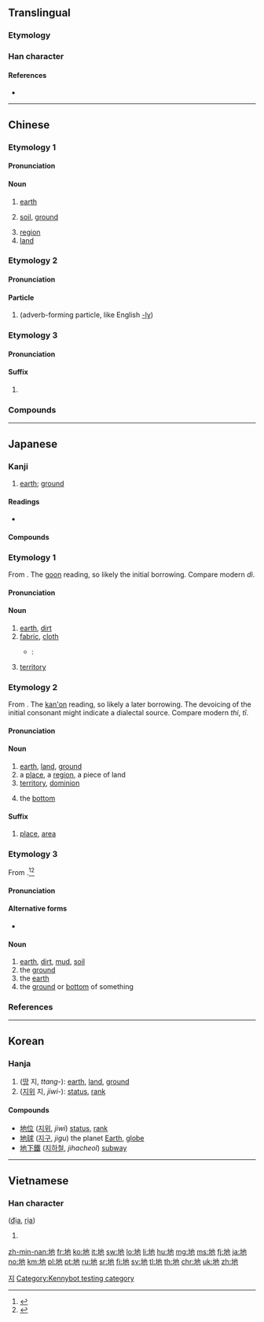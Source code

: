 ==Translingual==
{{stroke order|type=animate}}

===Etymology===
{{Han compound|土|也|c1=s|c2=p|t1=earth|ls=psc}}

===Han character===
{{Han char|rn=32|rad=土|as=03|sn=6|four=44112|canj=GPD|ids=⿰土也}}

====References====
* {{Han ref|kx=0224.060|dkj=04890|dj=0456.080|hdz=10420.120|uh=5730|ud=22320|bh=A661|bd=42593}}

----

==Chinese==
{{zh-forms}}

===Etymology 1===
{{rfe|zh}}

====Pronunciation====
{{zh-pron
|m=dì
|c=dei6,deng6
|h=pfs=thi
|md=dê
|mn=tè/tē/tōe/tī
|mn_note=tè - vernacular; tē/tōe - literary (tē - Yilan, Tainan, Kaohsiung; terē - Sanxia); tī - literary
|w=3di
|mc=y
|oc=y
|ma=y
|cat=n}}

====Noun====
{{zh-noun}}

# {{lb|zh|Beginning Mandarin}} [[earth]]
# {{lb|zh|Beginning Mandarin}} [[soil]], [[ground]]
#: {{zh-x|這 匹 馬 倒 在 '''地''' 上，不 住 地{de} 蹬達。|The horse collapsed on the floor, but carried on kicking.}}
# [[region]]
# [[land]]

===Etymology 2===
{{rfe|zh}}

====Pronunciation====
{{zh-pron
|m=de,di
|m_note=di is used in poetry, songs
|c=dei6,dei6-2
|ma=y
|cat=particle}}

====Particle====
{{zh-particle}}

# {{label|zh|Beginning Mandarin}} (adverb-forming particle, like English [[-ly]])
#: {{zh-x|很 快 地|very quickly}}

===Etymology 3===

====Pronunciation====
{{zh-pron
|c=dei6
|cat=suf
}}

====Suffix====
{{zh-suf}}

# {{lb|zh|Cantonese}} {{alternative form of|哋||plurality marker|lang=zh}}

===Compounds===
{{der5
|{{zh-l|草地}}
|{{zh-l|地板}}
|{{zh-l|地磅}}
|{{zh-l|地標}}
|{{zh-l|地表}}
|{{zh-l|地表水}}
|{{zh-l|地鱉}}
|{{zh-l|地波}}
|{{zh-l|地步}}
|{{zh-l|地財}}
|{{zh-l|地磁}}
|{{zh-l|地磁赤道}}
|{{zh-l|地磁極}}
|{{zh-l|地產}}
|{{zh-l|地場}}
|{{zh-l|地朝}}
|{{zh-l|地秤}}
|{{zh-l|地大物博}}
|{{zh-l|地帶}}
|{{zh-l|地道}}
|{{zh-l|地點}}
|{{zh-l|地方}}
|{{zh-l|地方兒}}
|{{zh-l|地方病}}
|{{zh-l|地方主義}}
|{{zh-l|地府}}
|{{zh-l|地光}}
|{{zh-l|地滾球}}
|{{zh-l|地核}}
|{{zh-l|地黃}}
|{{zh-l|地積}}
|{{zh-l|地基}}
|{{zh-l|地極}}
|{{zh-l|地價}}
|{{zh-l|地角}}
|{{zh-l|地角天涯}}
|{{zh-l|地腳}}
|{{zh-l|地窖}}
|{{zh-l|地纜}}
|{{zh-l|地理}}
|{{zh-l|地裂}}
|{{zh-l|地靈人傑}}
|{{zh-l|地漏}}
|{{zh-l|地幔}}
|{{zh-l|地貌}}
|{{zh-l|地面}}
|{{zh-l|地氣}}
|{{zh-l|地殼}}
|{{zh-l|地懃}}
|{{zh-l|地球}}
|{{zh-l|地球儀}}
|{{zh-l|地區}}
|{{zh-l|地權}}
|{{zh-l|地券}}
|{{zh-l|地兒}}
|{{zh-l|地熱}}
|{{zh-l|地煞}}
|{{zh-l|地上}}
|{{zh-l|地毯}}
|{{zh-l|地鐵}}
|{{zh-l|地圖}}
|{{zh-l|地位}}
|{{zh-l|地下}}
|{{zh-l|地形}}
|{{zh-l|地學}}
|{{zh-l|地衣}}
|{{zh-l|地榆}}
|{{zh-l|地獄}}
|{{zh-l|地域}}
|{{zh-l|地租}}
|{{zh-l|地照}}
|{{zh-l|地震}}
|{{zh-l|地震波}}
|{{zh-l|地震儀}}
|{{zh-l|地震震級}}
|{{zh-l|地支}}
|{{zh-l|地址}}
|{{zh-l|地志}}
|{{zh-l|地質}}
|{{zh-l|地軸}}
|{{zh-l|地主}}
|{{zh-l|地獄}}
|{{zh-l|土地}}
}}

----

==Japanese==

===Kanji===
{{ja-kanji|grade=2|rs=土03}}

# [[earth]]; [[ground]]

====Readings====
* {{ja-readings
|goon=[[じ]] (ji), {{qualifier|historical}} [[ぢ]] (di)
|kanon=[[ち]] (chi)
|kun=[[つち]] (tsuchi)
|nanori=[[どま]] (doma)
}}

====Compounds====
{{der-top|Compounds}}
{{der3
|{{ja-r|土地|とち}}: [[ground]], [[land]]
|{{ja-r|意地悪|いじわる}}
|{{ja-r|地球|ちきゅう}}
|{{ja-r|地底|ちてい}}
|{{ja-r|地理|ちり}}
|{{ja-r|地盤|ちばん}}
|{{ja-r|地位|ちい}}
|{{ja-r|地域|ちいき}}
|{{ja-r|地下|ちか}}
|{{ja-r|地学|ちがく}}
|{{ja-r|地球|ちきゅう}}
|{{ja-r|地区|ちく}}
|{{ja-r|地形|ちけい}}
|{{ja-r|地上|ちじょう}}
|{{ja-r|地租|ちそ}}
|{{ja-r|地点|ちてん}}
|{{ja-r|地主|じぬし}}
|{{ja-r|地表|ちひょう}}
|{{ja-r|地方|ちほう}}
|{{ja-r|地震|じしん}}
|{{ja-r|天地|てんち}}: heaven and earth
|{{ja-r|天變地異|てんぺん ち.い}}: [[turmoil]] throughout heaven and earth
|{{ja-r|現在地|げんざいち}}: current location, you are here
}}
{{der-bottom}}

===Etymology 1===
{{ja-kanjitab|じ|yomi=o}}
From {{etyl|ltc|ja|sort=じ}} {{m|zh|地|tr=dij<sup>H</sup>}}. The [[呉音#Japanese|goon]] reading, so likely the initial borrowing. Compare modern {{etyl|cmn|-}} ''dì''.

====Pronunciation====
{{ja-pron|yomi=go|じ|acc=1|acc_ref=DJR|acc2=0|acc2_ref=DJR}}

====Noun====
{{ja-noun|じ|hhira=ぢ}}

# [[earth]], [[dirt]]
# [[fabric]], [[cloth]]
#* {{RQ:Botchan}}:
#*: {{ja-usex|いくらか薄い'''地'''には相違なくっても暑いには極ってる。|いくら か うすい '''じ''' に は そうい なくって も あつい に は きまってる。|However thin the '''cloth''', flannel is flannel and must have been pretty warm at that time of the year.}}
# {{label|ja|game of go|sort=し'}} [[territory]]

===Etymology 2===
{{ja-kanjitab|ち|yomi=o}}
From {{etyl|ltc|ja|sort=ち}} {{m|zh|地|tr=dij<sup>H</sup>}}. The [[漢音#Japanese|kan'on]] reading, so likely a later borrowing. The devoicing of the initial consonant might indicate a dialectal source. Compare modern {{etyl|hak|-}} ''thi'', {{etyl|nan|-}} ''tī''.

====Pronunciation====
{{ja-pron|yomi=ko|ち|acc=1|acc_ref=DJR}}

====Noun====
{{ja-noun|ち}}

# [[earth]], [[land]], [[ground]]
# a [[place]], a [[region]], a piece of land
# [[territory]], [[dominion]]
# {{qualifier|of a crate, etc.}} the [[bottom]]

====Suffix====
{{ja-pos|ち|suffix}}

# [[place]], [[area]]

===Etymology 3===
{{ja-kanjitab|yomi=k|つち}}
From {{etyl|ojp|ja|sort=つち}}.<ref name="KDJ">{{R:Kokugo Dai Jiten}}</ref><ref name="DJR">{{R:Daijirin}}</ref>

====Pronunciation====
{{ja-pron|yomi=k|つち|acc=2|acc_ref=DJR}}

====Alternative forms====
* {{ja-l|土}} {{qualifier|more common for this reading}}

====Noun====
{{ja-noun|つち}}

# [[earth]], [[dirt]], [[mud]], [[soil]]
# the [[ground]]
# the [[earth]] {{qualifier|as opposed to the heavens}}
# the [[ground]] or [[bottom]] of something {{qualifier|as of a price range}}

===References===
<references/>

----

==Korean==

===Hanja===
{{ko-hanja|hangeul=지|mr=chi|eumhun=땅|ehrv=ttang|ehmr=ttang|ehy=ttang}}

# ([[땅]] 지, ''ttang-''): [[earth]], [[land]], [[ground]]
# ([[지위]] 지, ''jiwi-''): [[status]], [[rank]]

====Compounds====
* [[地位]] ([[지위]], ''jiwi'') [[status]], [[rank]]
* [[地球]] ([[지구]], ''jigu'') the planet [[Earth]], [[globe]]
* [[地下鐵]] ([[지하철]], ''jihacheol'') [[subway]]

[[Category:Hanja readings|지]]

----

==Vietnamese==

===Han character===
{{vi-hantu|rs=土03}} ([[địa]], [[rịa]])

# {{defn|lang=vi|sort=土03}}

[[Category:Kennybot testing category]]

[[zh-min-nan:地]]
[[fr:地]]
[[ko:地]]
[[it:地]]
[[sw:地]]
[[lo:地]]
[[li:地]]
[[hu:地]]
[[mg:地]]
[[ms:地]]
[[fj:地]]
[[ja:地]]
[[no:地]]
[[km:地]]
[[pl:地]]
[[pt:地]]
[[ru:地]]
[[sr:地]]
[[fi:地]]
[[sv:地]]
[[tl:地]]
[[th:地]]
[[chr:地]]
[[uk:地]]
[[zh:地]]